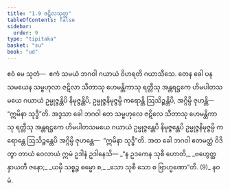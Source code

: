 ```yaml
---
title: "1.9 ဇဋိလသုတ္တ"
tableOfContents: false
sidebar:
  order: 9
type: "tipitaka"
basket: "su"
book: "ud"
---
```



<DynamicBreadcrumb />

<Division number="9" book="ud" e="ch" v="18" p="83">

<Paragraph number="46" book="ud">
ဧဝံ မေ သုတံ—  ဧကံ သမယံ ဘဂဝါ ဂယာယံ ဝိဟရတိ ဂယာသီသေ. တေန ခေါ ပန သမယေန သမ္ဗဟုလာ ဇဋိလာ သီတာသု ဟေမန္တိကာသု ရတ္တီသု အန္တရဋ္ဌကေ ဟိမပါတသမယေ ဂယာယံ ဥမ္မုဇ္ဇန္တိပိ နိမုဇ္ဇန္တိပိ, ဥမ္မုဇ္ဇနိမုဇ္ဇမ္ပိ ကရောန္တိ ဩသိဉ္စန္တိပိ, အဂ္ဂိမ္ပိ ဇုဟန္တိ—  “ဣမိနာ သုဒ္ဓီ”တိ.
</Paragraph>

<Paragraph number="47" book="ud">
အဒ္ဒသာ ခေါ ဘဂဝါ တေ သမ္ဗဟုလေ ဇဋိလေ သီတာသု ဟေမန္တိကာသု ရတ္တီသု အန္တရဋ္ဌကေ ဟိမပါတသမယေ ဂယာယံ ဥမ္မုဇ္ဇန္တေပိ နိမုဇ္ဇန္တေပိ ဥမ္မုဇ္ဇနိမုဇ္ဇမ္ပိ ကရောန္တေ ဩသိဉ္စန္တေပိ အဂ္ဂိမ္ပိ ဇုဟန္တေ—  “ဣမိနာ သုဒ္ဓီ”တိ.
</Paragraph>

<Paragraph number="48" book="ud">
အထ ခေါ ဘဂဝါ ဧတမတ္ထံ ဝိဒိတွာ တာယံ ဝေလာယံ ဣမံ ဥဒါနံ ဥဒါနေသိ—
</Paragraph>

<Paragraph number="49" type="verses" book="ud">
_“န ဥဒကေန သုစီ ဟောတိ,_  
_ဗဟွေတ္ထ နှာယတီ ဇနော;_  
_ယမှိ သစ္စဉ္စ ဓမ္မော စ,_  
_သော သုစီ သော စ ဗြာဟ္မဏော”တိ. (9)_  


</Paragraph>
</Division>

<Paragraph number="50" type="center" book="ud">
နဝမံ.
</Paragraph>